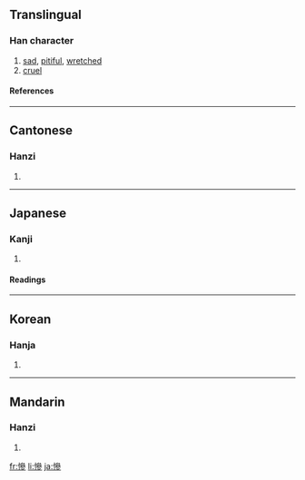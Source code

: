 {{see|惨}}

==Translingual==
===Han character===
{{Han char|rn=61|rad=心|as=11|sn=14|four=9302<sub>2</sub>|canj=心戈戈竹 (PIIH)}}
# [[sad]], [[pitiful]], [[wretched]]
# [[cruel]]
====References====
{{Han ref|kx=0398.380|dkj=11094|dj=0738.030|hdz=42348.110|uh=6158|ud=24920|bh=BA47|bd=47687}}
----
==Cantonese==
===Hanzi===
{{yue-hanzi|jyut=|y=chaam2}}
# {{defn|Cantonese}}
----
==Japanese==
===Kanji===
{{ja-kanji|grade=|rs=心11}}
# {{defn|Japanese}} 
====Readings====
{{ja-readings|on=[[さん]] (san), [[ざん]] (zan)|kun=[[みじめ]] (mijime)}}
----
==Korean==
===Hanja===
{{ko-hanja|hangeul=[[참]], [[침]]|eumhun=|rv=cham, chim|mr=ch'am, ch'im|y=cham, chim}}
# {{defn|Korean}}
----
==Mandarin==
===Hanzi===
{{cmn-hanzi|sim=惨|pin=[[cǎn]] ([[can3]])|wg=ts'an<sup>3</sup>}}
# {{defn|Mandarin}}

[[fr:慘]]
[[li:慘]]
[[ja:慘]]